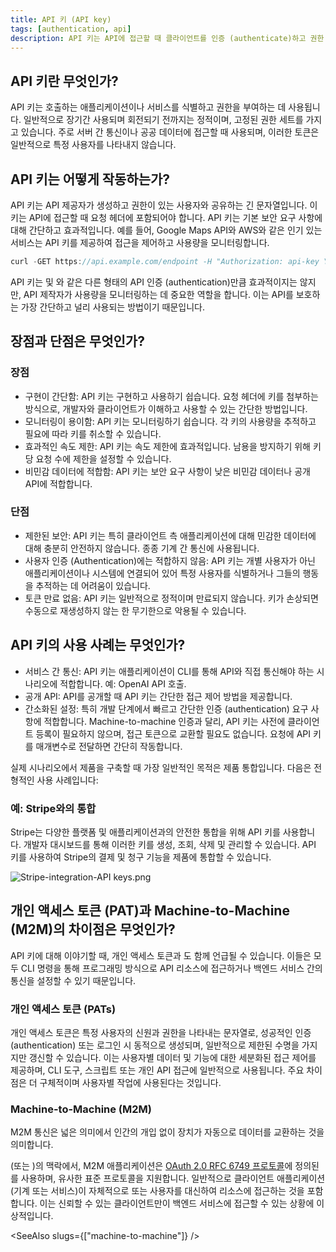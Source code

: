 ```yaml
---
title: API 키 (API key)
tags: [authentication, api]
description: API 키는 API에 접근할 때 클라이언트를 인증 (authenticate)하고 권한 부여 (authorize)하는 데 사용되는 고유 식별자입니다. 이는 API 요청에 포함되어 클라이언트의 신원을 확인하고 특정 리소스나 서비스에 대한 접근을 허용하는 비밀 토큰 역할을 합니다. API 키는 일반적으로 서버 간 통신이나 공공 데이터에 접근할 때 사용됩니다.
---
```


## API 키란 무엇인가?

API 키는 호출하는 애플리케이션이나 서비스를 식별하고 권한을 부여하는 데 사용됩니다. 일반적으로 장기간 사용되며 회전되기 전까지는 정적이며, 고정된 권한 세트를 가지고 있습니다. 주로 서버 간 통신이나 공공 데이터에 접근할 때 사용되며, 이러한 토큰은 일반적으로 특정 사용자를 나타내지 않습니다.

## API 키는 어떻게 작동하는가?

API 키는 API 제공자가 생성하고 권한이 있는 사용자와 공유하는 긴 문자열입니다. 이 키는 API에 접근할 때 요청 헤더에 포함되어야 합니다. API 키는 기본 보안 요구 사항에 대해 간단하고 효과적입니다. 예를 들어, Google Maps API와 AWS와 같은 인기 있는 서비스는 API 키를 제공하여 접근을 제어하고 사용량을 모니터링합니다.

```java
curl -GET https://api.example.com/endpoint -H "Authorization: api-key YOUR_API_KEY"
```

API 키는 <Ref slug="oauth-2.0" /> 및 <Ref slug="jwt" />와 같은 다른 형태의 API 인증 (authentication)만큼 효과적이지는 않지만, API 제작자가 사용량을 모니터링하는 데 중요한 역할을 합니다. 이는 API를 보호하는 가장 간단하고 널리 사용되는 방법이기 때문입니다.

## 장점과 단점은 무엇인가?

### 장점

- 구현이 간단함: API 키는 구현하고 사용하기 쉽습니다. 요청 헤더에 키를 첨부하는 방식으로, 개발자와 클라이언트가 이해하고 사용할 수 있는 간단한 방법입니다.
- 모니터링이 용이함: API 키는 모니터링하기 쉽습니다. 각 키의 사용량을 추적하고 필요에 따라 키를 취소할 수 있습니다.
- 효과적인 속도 제한: API 키는 속도 제한에 효과적입니다. 남용을 방지하기 위해 키당 요청 수에 제한을 설정할 수 있습니다.
- 비민감 데이터에 적합함: API 키는 보안 요구 사항이 낮은 비민감 데이터나 공개 API에 적합합니다.

### 단점

- 제한된 보안: API 키는 특히 클라이언트 측 애플리케이션에 대해 민감한 데이터에 대해 충분히 안전하지 않습니다. 종종 기계 간 통신에 사용됩니다.
- 사용자 인증 (Authentication)에는 적합하지 않음: API 키는 개별 사용자가 아닌 애플리케이션이나 시스템에 연결되어 있어 특정 사용자를 식별하거나 그들의 행동을 추적하는 데 어려움이 있습니다.
- 토큰 만료 없음: API 키는 일반적으로 정적이며 만료되지 않습니다. 키가 손상되면 수동으로 재생성하지 않는 한 무기한으로 악용될 수 있습니다.

## API 키의 사용 사례는 무엇인가?

- 서비스 간 통신: API 키는 애플리케이션이 CLI를 통해 API와 직접 통신해야 하는 시나리오에 적합합니다. 예: OpenAI API 호출.
- 공개 API: API를 공개할 때 API 키는 간단한 접근 제어 방법을 제공합니다.
- 간소화된 설정: 특히 개발 단계에서 빠르고 간단한 인증 (authentication) 요구 사항에 적합합니다. Machine-to-machine 인증과 달리, API 키는 사전에 클라이언트 등록이 필요하지 않으며, 접근 토큰으로 교환할 필요도 없습니다. 요청에 API 키를 매개변수로 전달하면 간단히 작동합니다.

실제 시나리오에서 제품을 구축할 때 가장 일반적인 목적은 제품 통합입니다. 다음은 전형적인 사용 사례입니다:

### 예: Stripe와의 통합

Stripe는 다양한 플랫폼 및 애플리케이션과의 안전한 통합을 위해 API 키를 사용합니다. 개발자 대시보드를 통해 이러한 키를 생성, 조회, 삭제 및 관리할 수 있습니다. API 키를 사용하여 Stripe의 결제 및 청구 기능을 제품에 통합할 수 있습니다.

![Stripe-integration-API keys.png](https://uploads.strapi.logto.io/Stripe_integration_API_keys_cb6a2bc679.png)

## 개인 액세스 토큰 (PAT)과 Machine-to-Machine (M2M)의 차이점은 무엇인가?

API 키에 대해 이야기할 때, 개인 액세스 토큰과 <Ref slug="machine-to-machine" />도 함께 언급될 수 있습니다. 이들은 모두 CLI 명령을 통해 프로그래밍 방식으로 API 리소스에 접근하거나 백엔드 서비스 간의 통신을 설정할 수 있기 때문입니다.

### 개인 액세스 토큰 (PATs)

개인 액세스 토큰은 특정 사용자의 신원과 권한을 나타내는 문자열로, 성공적인 인증 (authentication) 또는 로그인 시 동적으로 생성되며, 일반적으로 제한된 수명을 가지지만 갱신할 수 있습니다. 이는 사용자별 데이터 및 기능에 대한 세분화된 접근 제어를 제공하며, CLI 도구, 스크립트 또는 개인 API 접근에 일반적으로 사용됩니다. 주요 차이점은 더 구체적이며 사용자별 작업에 사용된다는 것입니다.

### Machine-to-Machine (M2M)

M2M 통신은 넓은 의미에서 인간의 개입 없이 장치가 자동으로 데이터를 교환하는 것을 의미합니다.

<Ref slug="openid-connect" /> (또는 <Ref slug="oauth-2.0" />)의 맥락에서, M2M 애플리케이션은 [OAuth 2.0 RFC 6749 프로토콜](https://datatracker.ietf.org/doc/html/rfc6749)에 정의된 <Ref slug="client-credentials-flow" />를 사용하며, 유사한 표준 프로토콜을 지원합니다. 일반적으로 클라이언트 애플리케이션(기계 또는 서비스)이 자체적으로 또는 사용자를 대신하여 리소스에 접근하는 것을 포함합니다. 이는 신뢰할 수 있는 클라이언트만이 백엔드 서비스에 접근할 수 있는 상황에 이상적입니다.

<SeeAlso slugs={["machine-to-machine"]} />

